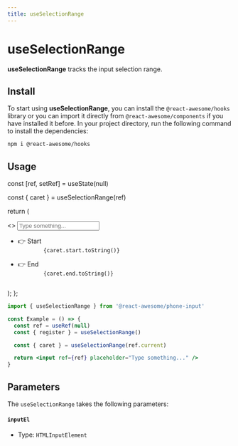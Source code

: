 ```yaml
---
title: useSelectionRange
---
```


# useSelectionRange

**useSelectionRange** tracks the input selection range.

## Install

To start using **useSelectionRange**, you can install the `@react-awesome/hooks` library or you can import it directly from `@react-awesome/components` if you have installed it before. In your project directory, run
the following command to install the dependencies:

```sh npm2yarn
npm i @react-awesome/hooks
```

## Usage


  const [ref, setRef] = useState(null)

const { caret } = useSelectionRange(ref)

return (

<>
  <input
    className="w-full border rounded-md px-3 py-2"
    ref={setRef}
    placeholder="Type something..."
  />
  <ul className="mt-2">
    <li>
      <span className="font-medium">👉 Start</span>
      <code className="ml-2 nx-border-black nx-border-opacity-[0.04] nx-bg-opacity-[0.03] nx-bg-black nx-break-words nx-rounded-md nx-border nx-py-0.5 nx-px-[.25em] nx-text-[.9em] dark:nx-border-white/10 dark:nx-bg-white/10">
        {caret.start.toString()}
      </code>
    </li>
    <li>
      <span className="font-medium">👉 End</span>
      <code className="ml-2 nx-border-black nx-border-opacity-[0.04] nx-bg-opacity-[0.03] nx-bg-black nx-break-words nx-rounded-md nx-border nx-py-0.5 nx-px-[.25em] nx-text-[.9em] dark:nx-border-white/10 dark:nx-bg-white/10">
        {caret.end.toString()}
      </code>
    </li>
  </ul>
</>
); };

<Container>
  <Example />
</Container>

```jsx
import { useSelectionRange } from '@react-awesome/phone-input'

const Example = () => {
  const ref = useRef(null)
  const { register } = useSelectionRange()

  const { caret } = useSelectionRange(ref.current)

  return <input ref={ref} placeholder="Type something..." />
}
```

## Parameters

The `useSelectionRange` takes the following parameters:

#### `inputEl`

- Type: `HTMLInputElement`
